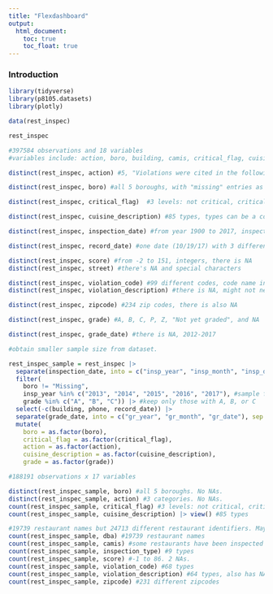 ```yaml
---
title: "Flexdashboard"
output:  
  html_document:
    toc: true
    toc_float: true
---
```


### Introduction

```r
library(tidyverse)
library(p8105.datasets)
library(plotly)
```


```r
data(rest_inspec)

rest_inspec

#397584 observations and 18 variables 
#variables include: action, boro, building, camis, critical_flag, cuisine_description, dba, inspection_date, inspection_type, phone, record_date, score, street, violation_code, violation_description, zipcode, grade, grade_date
```

```r

distinct(rest_inspec, action) #5, "Violations were cited in the following area(s)" included in two categories, also have NA. Basically: closed, re-closed, re-open, no violation, violation cited., no NAs

distinct(rest_inspec, boro) #all 5 boroughs, with "missing" entries as well, no NAs (just "missing")

distinct(rest_inspec, critical_flag)  #3 levels: not critical, critical, not applicable, no NAs

distinct(rest_inspec, cuisine_description) #85 types, types can be a combination of different things, one misspled? "CafÃ©/Coffee/Tea", no NAs

distinct(rest_inspec, inspection_date) #from year 1900 to 2017, inspection dates become more often later on. 

distinct(rest_inspec, record_date) #one date (10/19/17) with 3 different times that varried by the second

distinct(rest_inspec, score) #from -2 to 151, integers, there is NA
distinct(rest_inspec, street) #there's NA and special characters

distinct(rest_inspec, violation_code) #99 different codes, code name includes 2 digit number and one letter, there is NA
distinct(rest_inspec, violation_description) #there is NA, might not need this

distinct(rest_inspec, zipcode) #234 zip codes, there is also NA

distinct(rest_inspec, grade) #A, B, C, P, Z, "Not yet graded", and NA

distinct(rest_inspec, grade_date) #there is NA, 2012-2017
```



```r
#obtain smaller sample size from dataset. 

rest_inspec_sample = rest_inspec |>
  separate(inspection_date, into = c("insp_year", "insp_month", "insp_date"), sep = "-") |> 
  filter(
    boro != "Missing", 
    insp_year %in% c("2013", "2014", "2015", "2016", "2017"), #sample from 2013-2017. 5 year data.
    grade %in% c("A", "B", "C")) |> #keep only those with A, B, or C
  select(-c(building, phone, record_date)) |>
  separate(grade_date, into = c("gr_year", "gr_month", "gr_date"), sep = "-") |>
  mutate(
    boro = as.factor(boro),
    critical_flag = as.factor(critical_flag),
    action = as.factor(action),
    cuisine_description = as.factor(cuisine_description),
    grade = as.factor(grade))

#188191 observations x 17 variables

distinct(rest_inspec_sample, boro) #all 5 boroughs. No NAs.
distinct(rest_inspec_sample, action) #3 categories. No NAs.
count(rest_inspec_sample, critical_flag) #3 levels: not critical, critical, not applicable. No NAs
count(rest_inspec_sample, cuisine_description) |> view() #85 types

#19739 restaurant names but 24713 different restaurant identifiers. Maybe because franchise like Dunkin' Donuts, Starbucks, etc.
count(rest_inspec_sample, dba) #19739 restaurant names
count(rest_inspec_sample, camis) #some restaurants have been inspected multiple times. max. of 36X, min. of 1x. 24,713 different entities of restaurants.
count(rest_inspec_sample, inspection_type) #9 types
count(rest_inspec_sample, score) #-1 to 86. 2 NAs.
count(rest_inspec_sample, violation_code) #68 types
count(rest_inspec_sample, violation_description) #64 types, also has NA.
count(rest_inspec_sample, zipcode) #231 different zipcodes
```
